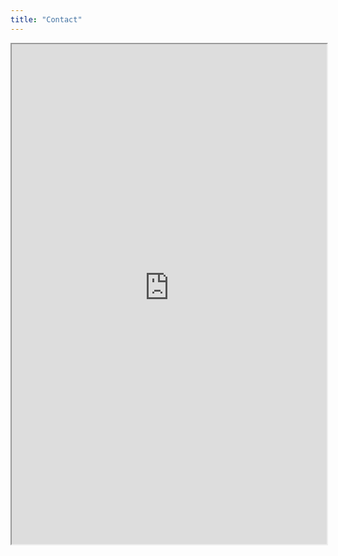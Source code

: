 ```yaml
---
title: "Contact"
---
```


<iframe src="https://tanyadoesscience.shinyapps.io/Participant_Dashboard/" width=100% height=800></iframe>